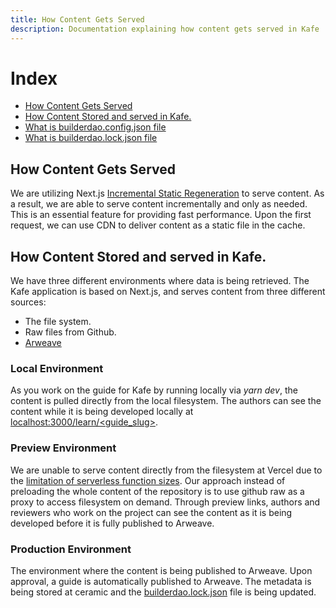 ```yaml
---
title: How Content Gets Served
description: Documentation explaining how content gets served in Kafe
---
```


# Index

* [How Content Gets Served](#how-content-gets-served)
* [How Content Stored and served in Kafe.](#how-content-stored-and-served-in-kafe)
* [What is builderdao.config.json file](#what-is-builderdao-config-json-file)
* [What is builderdao.lock.json file](#what-is-builderdao-lock-json-file)


## How Content Gets Served
We are utilizing Next.js [Incremental Static Regeneration](https://nextjs.org/docs/basic-features/data-fetching/incremental-static-regeneration) to serve content. As a result, we are able to serve content incrementally and only as needed. This is an essential feature for providing fast performance. Upon the first request, we can use CDN to deliver content as a static file in the cache.


## How Content Stored and served in Kafe.
We have three different environments where data is being retrieved. The Kafe application is based on Next.js, and serves content from three different sources:
  * The file system.
  * Raw files from Github.
  * [Arweave](www.arweave.org)

### Local Environment
As you work on the guide for Kafe by running locally via *yarn dev*, the content is pulled directly from the local filesystem. The authors can see the content while it is being developed locally at [localhost:3000/learn/<guide_slug>](http://localhost:3000/learn/<guide_slug>).

### Preview Environment
We are unable to serve content directly from the filesystem at Vercel due to the [limitation of serverless function sizes](https://github.com/vercel/community/discussions/103). Our approach instead of preloading the whole content of the repository is to use github raw as a proxy to access filesystem on demand. Through preview links, authors and reviewers who work on the project can see the content as it is being developed before it is fully published to Arweave.

### Production Environment
The environment where the content is being published to Arweave. Upon approval, a guide is automatically published to Arweave. The metadata is being stored at ceramic and the [builderdao.lock.json](#what-is-builderdao-lock-json-file) file is being updated. 
<!-- TODO: add links to publishing flow. -->




